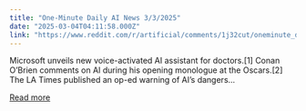 ```yaml
---
title: "One-Minute Daily AI News 3/3/2025"
date: "2025-03-04T04:11:58.000Z"
link: "https://www.reddit.com/r/artificial/comments/1j32cut/oneminute_daily_ai_news_332025/"
---
```


Microsoft unveils new voice-activated AI assistant for doctors.[1]
 Conan O’Brien comments on AI during his opening monologue at the Oscars.[2]
 The LA Times published an op-ed warning of AI’s dangers...

[Read more](https://www.reddit.com/r/artificial/comments/1j32cut/oneminute_daily_ai_news_332025/)
